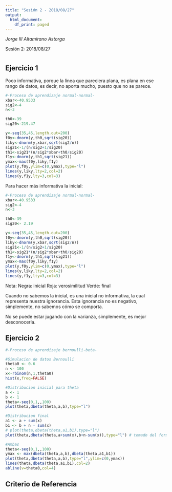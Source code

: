 ```yaml
---
title: "Sesión 2 - 2018/08/27"
output:
  html_document:
    df_print: paged
---
```


_Jorge III Altamirano Astorga_

Sesión 2: 2018/08/27

# {.tabset}

## Ejercicio 1

Poco informativa, porque la línea que pareciera plana, es plana en ese rango de datos, es decir, no aporta mucho, puesto que no se parece.
```r
#-Proceso de aprendizaje normal-normal-
xbar<-40.9533
sig2<-4
n<-3

th0<-39
sig20<-219.47

y<-seq(35,45,length.out=200)
f0y<-dnorm(y,th0,sqrt(sig20))
liky<-dnorm(y,xbar,sqrt(sig2/n))
sig21<-1/(n/sig2+1/sig20)
th1<-sig21*(n/sig2*xbar+th0/sig20)
f1y<-dnorm(y,th1,sqrt(sig21))
ymax<-max(f0y,liky,f1y)
plot(y,f0y,ylim=c(0,ymax),type="l")
lines(y,liky,lty=2,col=2)
lines(y,f1y,lty=3,col=3)
```


Para hacer más informativa la inicial:
```r
#-Proceso de aprendizaje normal-normal-
xbar<-40.9533
sig2<-4
n<-3

th0<-39
sig20<- 2.19

y<-seq(35,45,length.out=200)
f0y<-dnorm(y,th0,sqrt(sig20))
liky<-dnorm(y,xbar,sqrt(sig2/n))
sig21<-1/(n/sig2+1/sig20)
th1<-sig21*(n/sig2*xbar+th0/sig20)
f1y<-dnorm(y,th1,sqrt(sig21))
ymax<-max(f0y,liky,f1y)
plot(y,f0y,ylim=c(0,ymax),type="l")
lines(y,liky,lty=2,col=2)
lines(y,f1y,lty=3,col=3)
```

Nota:
Negra: inicial
Roja: verosimilitud
Verde: final

Cuando no sabemos la inicial, es una inicial no informativa, la cual representa nuestra ignorancia. Esta ignorancia no es negativo, simplemente, no sabemos cómo se comporta.

No se puede estar jugando con la varianza, simplemente, es mejor desconocerla.

## Ejercicio 2

```r
#-Proceso de aprendizaje bernoulli-beta-

#Simulacion de datos Bernoulli
theta0 <- 0.6
n <- 100
x<-rbinom(n,1,theta0)
hist(x,freq=FALSE)

#Distribucion inicial para theta
a <- 1
b <- 1
theta<-seq(0,1,,100)
plot(theta,dbeta(theta,a,b),type="l")

#Distribucion final
a1 <- a + sum(x)
b1 <- b + n - sum(x)
# plot(theta,dbeta(theta,a1,b1),type="l")
plot(theta,dbeta(theta,a+sum(x),b+n-sum(x)),type="l") # tomado del formulario
```

```r
#Ambas
theta<-seq(0,1,,100)
ymax <- max(dbeta(theta,a,b),dbeta(theta,a1,b1))
plot(theta,dbeta(theta,a,b),type="l",ylim=c(0,ymax))
lines(theta,dbeta(theta,a1,b1),col=2)
abline(v=theta0,col=4)
```

## Criterio de Referencia

```r

```

